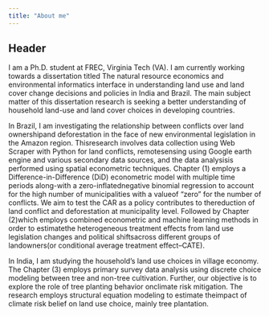 ```yaml
---
title: "About me"
---
```


## Header

I am a Ph.D. student at FREC, Virginia Tech (VA). I am currently working towards a dissertation titled The natural resource economics and environmental informatics interface in understanding land use and land cover change decisions and policies in India and Brazil. The main subject matter of this dissertation research is seeking a better understanding of household land-use and land cover choices in developing countries.

In Brazil, I am investigating the relationship between conflicts over land ownershipand deforestation in the face of new environmental legislation in the Amazon region. Thisresearch involves data collection using Web Scraper with Python for land conflicts, remotesensing using Google earth engine and various secondary data sources, and the data analysisis performed using spatial econometric techniques. Chapter (1) employs a Difference-in-Difference (DiD) econometric model with multiple time periods along-with a zero-inflatednegative binomial regression to account for the high number of municipalities with a valueof “zero” for the number of conflicts. We aim to test the CAR as a policy contributes to thereduction of land conflict and deforestation at municipality level. Followed by Chapter (2)which employs combined econometric and machine learning methods in order to estimatethe heterogeneous treatment effects from land use legislation changes and political shiftsacross different groups of landowners(or conditional average treatment effect–CATE).

In India, I am studying the household’s land use choices in village economy. The Chapter (3) employs primary survey data analysis using discrete choice modeling between tree and non-tree cultivation. Further, our objective is to explore the role of tree planting behavior onclimate risk mitigation. The research employs structural equation modeling to estimate theimpact of climate risk belief on land use choice, mainly tree plantation.
